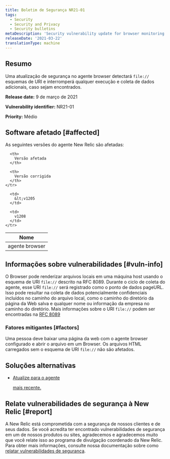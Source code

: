```yaml
---
title: Boletim de Segurança NR21-01
tags:
  - Security
  - Security and Privacy
  - Security bulletins
metaDescription: 'Security vulnerability update for browser monitoring agent, March 09, 2021'
releaseDate: '2021-03-22'
translationType: machine
---
```


## Resumo

Uma atualização de segurança no agente browser detectará `file://` esquemas de URI e interromperá qualquer execução e coleta de dados adicionais, caso sejam encontrados.

<DNT>**Release date:**</DNT> 9 de março de 2021

<DNT>**Vulnerability identifier:**</DNT> NR21-01

<DNT>**Priority:**</DNT> Médio

## Software afetado [#affected]

As seguintes versões do agente New Relic são afetadas:

<table>
  <thead>
    <tr>
      <th>
        Nome
      </th>

      <th>
        Versão afetada
      </th>

      <th>
        Versão corrigida
      </th>
    </tr>
  </thead>

  <tbody>
    <tr>
      <td>
        agente browser
      </td>

      <td>
        &lt;v1205
      </td>

      <td>
        v1208
      </td>
    </tr>
  </tbody>
</table>

## Informações sobre vulnerabilidades [#vuln-info]

O Browser pode renderizar arquivos locais em uma máquina host usando o esquema de URI `file://` descrito na RFC 8089. Durante o ciclo de coleta do agente, esse URI `file://` será registrado como o ponto de dados pageURL. Isso pode resultar na coleta de dados potencialmente confidenciais incluídos no caminho do arquivo local, como o caminho do diretório da página da Web salva e qualquer nome ou informação da empresa no caminho do diretório. Mais informações sobre o URI `file://` podem ser encontradas na [RFC 8089](https://tools.ietf.org/html/rfc8089)

### Fatores mitigantes [#factors]

Uma pessoa deve baixar uma página da web com o agente browser configurado e abrir o arquivo em um Browser. Os arquivos HTML carregados sem o esquema de URI `file://` não são afetados.

## Soluções alternativas

* [Atualize para o agente ](/docs/browser/new-relic-browser/installation/update-browser-agent)

  <InlinePopover type="browser">[](/docs/browser/new-relic-browser/installation/update-browser-agent)</InlinePopover>

  [mais recente.](/docs/browser/new-relic-browser/installation/update-browser-agent)

## Relate vulnerabilidades de segurança à New Relic [#report]

A New Relic está comprometida com a segurança de nossos clientes e de seus dados. Se você acredita ter encontrado vulnerabilidades de segurança em um de nossos produtos ou sites, agradecemos e agradecemos muito que você relate isso ao programa de divulgação coordenado da New Relic. Para obter mais informações, consulte nossa documentação sobre como [relatar vulnerabilidades de segurança](/docs/security/new-relic-security/data-privacy/reporting-security-vulnerabilities).
